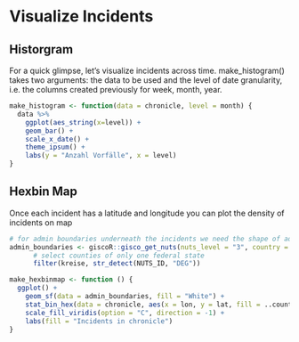 # Visualize Incidents

## Historgram

For a quick glimpse, let's visualize incidents across time. make_histogram() takes two arguments: the data to be used and the level of date granularity, i.e. the columns created previously for week, month, year.  

```r
make_histogram <- function(data = chronicle, level = month) {
  data %>%
    ggplot(aes_string(x=level)) +
    geom_bar() +
    scale_x_date() +
    theme_ipsum() +
    labs(y = "Anzahl Vorfälle", x = level) 
}
```



## Hexbin Map

Once each incident has a latitude and longitude you can plot the density of incidents on map

```r
# for admin boundaries underneath the incidents we need the shape of admin boundaries. this gets county admin levels for Germany
admin_boundaries <- giscoR::gisco_get_nuts(nuts_level = "3", country = "DEU", resolution = "03", cache = TRUE, update_cache = TRUE) %>%
      # select counties of only one federal state
      filter(kreise, str_detect(NUTS_ID, "DEG"))

make_hexbinmap <- function () {
  ggplot() +
    geom_sf(data = admin_boundaries, fill = "White") +
    stat_bin_hex(data = chronicle, aes(x = lon, y = lat, fill = ..count..), alpha = 0.8, binwidth = 0.05) +
    scale_fill_viridis(option = "C", direction = -1) + 
    labs(fill = "Incidents in chronicle")
}
```
